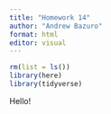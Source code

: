 ```yaml
---
title: "Homework 14"
author: "Andrew Bazuro"
format: html
editor: visual
---
```

```r
rm(list = ls())
library(here)
library(tidyverse)
```

Hello!